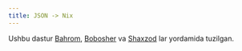 ```yaml
---
title: JSON -> Nix
---
```



<JSON2Nix type="json"/>

Ushbu dastur [Bahrom](https://t.me/bahr0m04), [Bobosher](https://t.me/boboshersnotes) va [Shaxzod](https://t.me/shakhzodme) lar yordamida tuzilgan.
